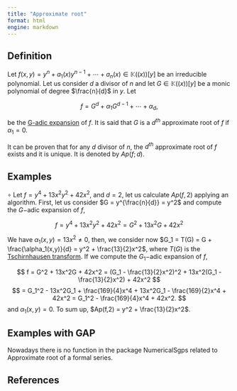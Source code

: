 ```yaml
---
title: "Approximate root"
format: html
engine: markdown
---
```


## Definition

Let $f(x,y) = y^n + a_1(x)y^{n-1} + \cdots + a_n(x) \in \mathbb{K}((x))[y]$ be an irreducible polynomial. Let us consider $d$ a divisor of $n$ and let $G \in \mathbb{K}((x))[y]$ be a monic polynomial of degree $\frac{n}{d}$ in $y$. Let

$$
f = G^d + \alpha_1 G^{d-1} + \cdots + \alpha_d,
$$

be the [G-adic expansion](G-adic-expansion.qmd) of $f$. It is said that $G$ is a $d^{th}$ approximate root of $f$ if $\alpha_1 = 0$.

It can be proven that for any $d$ divisor of $n$, the $d^{th}$ approximate root of $f$ exists and it is unique. It is denoted by $Ap(f;d)$.

## Examples

$\circ$ Let $f = y^4 + 13x^2y^2 + 42x^2$, and $d = 2$, let us calculate $Ap(f, 2)$ applying an algorithm. First, let us consider $G = y^{\frac{n}{d}} = y^2$ and compute the $G-$adic expansion of $f$,

$$
f = y^4 + 13x^2y^2 + 42x^2 = G^2 + 13x^2G  + 42x^2
$$

We have $\alpha_1(x,y) = 13x^2 \ne 0$, then, we consider now $G_1 = T(G) = G + \frac{\alpha_1(x,y)}{d} = y^2 + \frac{13}{2}x^2$, where $T(G)$ is the [Tschirnhausen transform](Tschirnhausen-transform.qmd). If we compute the $G_1-$adic expansion of $f$,

$$
f = G^2 + 13x^2G + 42x^2 = (G_1 - \frac{13}{2}x^2)^2 + 13x^2(G_1 - \frac{13}{2}x^2) + 42x^2
$$ $$
= G_1^2 - 13x^2G_1 + \frac{169}{4}x^4 + 13x^2G_1 - \frac{169}{2}x^4 + 42x^2 = G_1^2 - \frac{169}{4}x^4 + 42x^2.
$$ and $\alpha_1(x,y) = 0$. To sum up, $Ap(f,2) = y^2 + \frac{13}{2}x^2$.

## Examples with GAP

Nowadays there is no function in the package NumericalSgps related to Approximate root of a formal series.

## References
